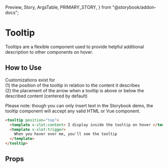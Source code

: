   Preview,
  Story,
  ArgsTable,
  PRIMARY_STORY,
} from "@storybook/addon-docs";

# Tooltip

Tooltips are a flexible component used to provide helpful additional description to other components on hover.

<Preview>
  <Story id="components-tooltip--primary" />
</Preview>

## How to Use

Customizations exist for<br />
(1) the position of the tooltip in relation to the content it describes<br />
(2) the placement of the arrow when a tooltip is above or below the described content (centered by default)<br />

Please note: though you can only insert text in the Storybook demo, the tooltip component will accept any valid HTML or Vue component.

```html
<tooltip position="top">
  <template v-slot:content> I display inside the tooltip on hover </template>
  <template v-slot:trigger>
    When you hover over me, you'll see the tooltip
  </template>
</tooltip>
```

## Props

<ArgsTable story={PRIMARY_STORY} />
